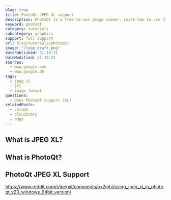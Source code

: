 ```yaml
---
blog: true
title: PhotoQt JPEG XL support
description: PhotoQt is a free-to-use image viewer. Learn how to use JXL images within PhotoQt.
keyword: photoqt
category: tutorials
subcategory: graphics
support: full support
url: blog/tutorials/photoqt/
image: "/logo_draft.png"
datePublished: 31.10.21
dateModified: 31.10.21
sources:
  - www.google.com
  - www.google.de
tags:
  - jpeg xl
  - jxl
  - image format
questions:
  - Does PhotoQt support JXL?
relatedPosts:
  - chrome
  - cloudinary
  - edge
---
```


## What is JPEG XL?

## What is PhotoQt?

## PhotoQt JPEG XL Support

https://www.reddit.com/r/jpegxl/comments/ox2mhi/using_jpeg_xl_in_photoqt_v23_windows_64bit_version/
